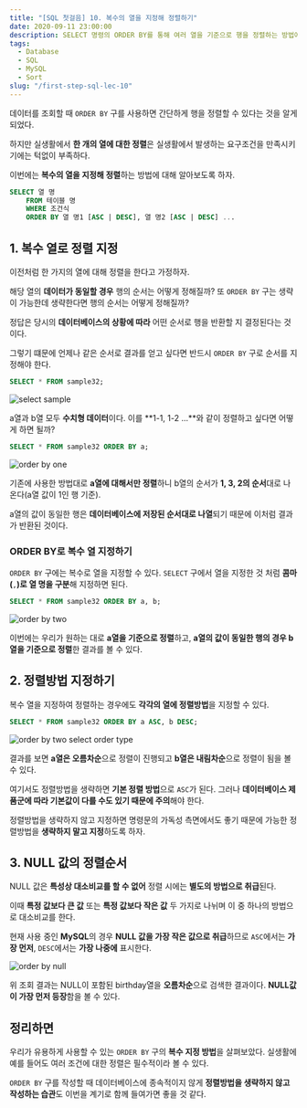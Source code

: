 ```yaml
---
title: "[SQL 첫걸음] 10. 복수의 열을 지정해 정렬하기"
date: 2020-09-11 23:00:00
description: SELECT 명령의 ORDER BY를 통해 여러 열을 기준으로 행을 정렬하는 방법에 대해 소개한다.
tags:
  - Database
  - SQL
  - MySQL
  - Sort
slug: "/first-step-sql-lec-10"
---
```


데이터를 조회할 때 `ORDER BY` 구를 사용하면 간단하게 행을 정렬할 수 있다는 것을 알게 되었다.

하지만 실생활에서 **한 개의 열에 대한 정렬**은 실생활에서 발생하는 요구조건을 만족시키기에는 턱없이 부족하다.

이번에는 **복수의 열을 지정해 정렬**하는 방법에 대해 알아보도록 하자.

```sql
SELECT 열 명
    FROM 테이블 명
    WHERE 조건식
    ORDER BY 열 명1 [ASC | DESC], 열 명2 [ASC | DESC] ...
```

## 1. 복수 열로 정렬 지정

이전처럼 한 가지의 열에 대해 정렬을 한다고 가정하자.

해당 열의 **데이터가 동일할 경우** 행의 순서는 어떻게 정해질까? 또 `ORDER BY` 구는 생략이 가능한데 생략한다면 행의 순서는 어떻게 정해질까?

정답은 당시의 **데이터베이스의 상황에 따라** 어떤 순서로 행을 반환할 지 결정된다는 것이다.

그렇기 떄문에 언제나 같은 순서로 결과를 얻고 싶다면 반드시 `ORDER BY` 구로 순서를 지정해야 한다.

```sql
SELECT * FROM sample32;
```

![select sample](./select-sample32.png)

a열과 b열 모두 **수치형 데이터**이다. 이를 **1-1, 1-2 ...**와 같이 정렬하고 싶다면 어떻게 하면 될까?

```sql
SELECT * FROM sample32 ORDER BY a;
```

![order by one](./order-by-one.png)

기존에 사용한 방법대로 **a열에 대해서만 정렬**하니 b열의 순서가 **1, 3, 2의 순서**대로 나온다(a열 값이 1인 행 기준).

a열의 값이 동일한 행은 **데이터베이스에 저장된 순서대로 나열**되기 때문에 이처럼 결과가 반환된 것이다.

### ORDER BY로 복수 열 지정하기

`ORDER BY` 구에는 복수로 열을 지정할 수 있다. `SELECT` 구에서 열을 지정한 것 처럼 **콤마(**`,`**)로 열 명을 구분**해 지정하면 된다.

```sql
SELECT * FROM sample32 ORDER BY a, b;
```

![order by two](./order-by-two.png)

이번에는 우리가 원하는 대로 **a열을 기준으로 정렬**하고, **a열의 값이 동일한 행의 경우 b열을 기준으로 정렬**한 결과를 볼 수 있다.

## 2. 정렬방법 지정하기

복수 열을 지정하여 정렬하는 경우에도 **각각의 열에 정렬방법**을 지정할 수 있다.

```sql
SELECT * FROM sample32 ORDER BY a ASC, b DESC;
```

![order by two select order type](./order-by-two-select-order-type.png)

결과를 보면 **a열은 오름차순**으로 정렬이 진행되고 **b열은 내림차순**으로 정렬이 됨을 볼 수 있다.

여기서도 정렬방법을 생략하면 **기본 정렬 방법**으로 `ASC`가 된다. 그러나 **데이터베이스 제품군에 따라 기본값이 다를 수도 있기 때문에 주의**해야 한다.

정렬방법을 생략하지 않고 지정하면 명령문의 가독성 측면에서도 좋기 때문에 가능한 정렬방법을 **생략하지 말고 지정**하도록 하자.

## 3. NULL 값의 정렬순서

NULL 값은 **특성상 대소비교를 할 수 없어** 정렬 시에는 **별도의 방법으로 취급**된다.

이때 **특정 값보다 큰 값** 또는 **특정 값보다 작은 값** 두 가지로 나뉘며 이 중 하나의 방법으로 대소비교를 한다.

현재 사용 중인 **MySQL**의 경우 **NULL 값을 가장 작은 값으로 취급**하므로 `ASC`에서는 **가장 먼저**, `DESC`에서는 **가장 나중에** 표시한다.

![order by null](./order-by-null.png)

위 조회 결과는 NULL이 포함된 birthday열을 **오름차순**으로 검색한 결과이다. **NULL값이 가장 먼저 등장**함을 볼 수 있다.

## 정리하면

우리가 유용하게 사용할 수 있는 `ORDER BY` 구의 **복수 지정 방법**을 살펴보았다. 실생활에 예를 들어도 여러 조건에 대한 정렬은 필수적이라 볼 수 있다.

`ORDER BY` 구를 작성할 때 데이터베이스에 종속적이지 않게 **정렬방법을 생략하지 않고 작성하는 습관**도 이번을 계기로 함께 들여가면 좋을 것 같다.